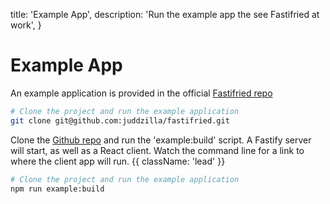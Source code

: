   title: 'Example App',
  description:
    'Run the example app the see Fastifried at work',
}

# Example App

An example application is provided in the official [Fastifried repo](https://github.com/juddzilla/fastifried/tree/main/example)


```bash {{ language: 'ssh' }}
# Clone the project and run the example application
git clone git@github.com:juddzilla/fastifried.git
```
Clone the [Github repo](https://github.com/juddzilla/fastifried) and run the 'example:build' script.  A Fastify server will start, as well as a React client.  Watch the command line for a link to where the client app will run.  {{ className: 'lead' }}

```bash {{ language: 'ssh' }}
# Clone the project and run the example application
npm run example:build
```